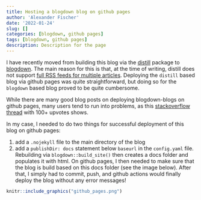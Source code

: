```yaml
---
title: Hosting a blogdown blog on github pages
author: 'Alexander Fischer'
date: '2022-01-24'
slug: []
categories: [blogdown, github pages]
tags: [blogdown, github pages]
description: Description for the page
---
```


I have recently moved from building this blog via the [distill]() package to [blogdown](). The main reason for this is that, at the time of writing, distill does not support [full RSS feeds for multiple articles](https://github.com/rstudio/distill/issues/33). Deploying the `distill` based blog via github pages was quite straightforward, but doing so for the `blogdown` based blog proved to be quite cumbersome. 

While there are many good blog posts on deploying blogdown-blogs on github pages, many users tend to run into problems, as this [stackoverflow thread](https://stackoverflow.com/questions/45362628/github-pages-site-not-detecting-index-html) with 100+ upvotes shows. 

In my case, I needed to do two things for successful deployment of this blog on github pages: 

1) add a `.nojekyll` file to the main directory of the blog
2) add a `publishDir: docs` statement below `baseurl` in the `config.yaml` file. Rebuilding via `blogdown::build_site()` then creates a docs folder and populates it with html. On github pages, I then needed to make sure that the blog is build based on this docs folder (see the image below). After that, I simply had to commit, push, and github actions would finally deploy the blog without any error messages! 

```r
knitr::include_graphics("github_pages.png")
```
